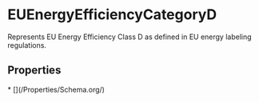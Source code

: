   
# EUEnergyEfficiencyCategoryD

Represents EU Energy Efficiency Class D as defined in EU energy labeling regulations.

## Properties

<Grid>
* [](/Properties/Schema.org/)
</Grid>

